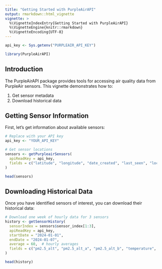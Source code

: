 ```yaml
---
title: "Getting Started with PurpleAirAPI"
output: rmarkdown::html_vignette
vignette: >
  %\VignetteIndexEntry{Getting Started with PurpleAirAPI}
  %\VignetteEngine{knitr::rmarkdown}
  %\VignetteEncoding{UTF-8}
---
```


```r
api_key <- Sys.getenv("PURPLEAIR_API_KEY")
```

```r
library(PurpleAirAPI)
```

## Introduction

The PurpleAirAPI package provides tools for accessing air quality data from PurpleAir sensors. This vignette demonstrates how to:

1. Get sensor metadata
2. Download historical data

## Getting Sensor Information

First, let's get information about available sensors:

```r
# Replace with your API key
api_key <- "YOUR_API_KEY"
```

```r
# Get sensor locations
sensors <- getPurpleairSensors(
  apiReadKey = api_key,
  fields = c("latitude", "longitude", "date_created", "last_seen", "location_type")
)

head(sensors)
```

## Downloading Historical Data

Once you have identified sensors of interest, you can download their historical data:

```r
# Download one week of hourly data for 3 sensors
history <- getSensorHistory(
  sensorIndex = sensors$sensor_index[1:3],
  apiReadKey = api_key,
  startDate = "2024-01-01",
  endDate = "2024-01-07",
  average = 60,  # hourly averages
  fields = c("pm2.5_alt", "pm2.5_alt_a", "pm2.5_alt_b", "temperature", "humidity")
)

head(history)
```
